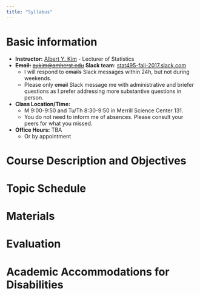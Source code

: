 ```yaml
---
title: "Syllabus"
---
```


# Basic information

* **Instructor:** [Albert Y. Kim](https://rudeboybert.github.io/) - Lecturer of Statistics
* **~~Email:~~** ~~[aykim@amherst.edu](aykim@amherst.edu)~~ **Slack team**: <a target="_blank" class="page-link" href="https://stat495-fall-2017.slack.com/"> stat495-fall-2017.slack.com</a>
    + I will respond to ~~emails~~ Slack messages within 24h, but not during weekends.
    + Please only ~~email~~ Slack message me with administrative and briefer questions as I prefer addressing more substantive questions in person.
* **Class Location/Time:**
    + M 9:00-9:50 and Tu/Th 8:30-9:50 in Merrill Science Center 131.
    + You do not need to inform me of absences. Please consult your peers for what you missed.
* **Office Hours:** TBA
    + Or by appointment


    
# Course Description and Objectives



# Topic Schedule



# Materials



# Evaluation



# Academic Accommodations for Disabilities
